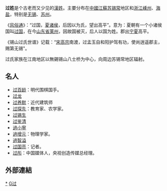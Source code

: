 {{姓氏
|姓氏=過
|繁體=過
|簡體=过
|拼音=Guō
|注音=ㄍㄨㄛ
|香港=Kwo
}}
'''过姓'''是个古老而又少见的[[漢姓|漢姓]]。主要分布在[[中國|中國]][[江蘇|江蘇]][[苏州|苏]][[无锡|锡]][[常州|常]]地区和[[浙江|浙江]][[嵊州|嵊州]]、[[海盐县|海盐]]，特别是[[无锡|无锡]]、[[苏州|苏州]]。

《[[风俗通|风俗通]]》：“过国，[[夏朝|夏]][[诸侯|诸侯]]，后因以为氏，望出高平”。意为：夏朝有一个小诸侯国叫[[过国|过国]]，在今[[山东省|山东省]][[莱州|莱州]]，因故国被灭，后人以国为姓。郡出[[宁夏|宁夏]]高平。

《锡山过氏世谱》记载：“[[宋高宗|宋高宗]]南渡，过孟玉自和阳护驾有功，使尚逍遥郡主，赐第无锡"。

过氏家族在江南地区以無錫锡山八士桥为中心，向周边苏锡常地区辐射。

== 名人 ==
*[[过百龄|过百龄]]：明代围棋国手。
*[[过龙|过龙]]
*[[过养默|过养默]]：近代建筑师
*[[过探先|过探先]]：教育家、农学家。
*[[过锡生|过锡生]]
*[[过鉴清|过鉴清]]
*[[過小寧|過小寧]]
*[[過增元|過增元]]：物理学家。
*[[過智溢|過智溢]]
*[[过国亮|过国亮]]：记者。
*[[过彤|过彤]]：中国媒体人，央视创造传媒总经理。

==外部連結==
{{Wikisource further reading}}

[[Category:过姓|*]]
[[Category:罕見或停用漢姓|G过]]